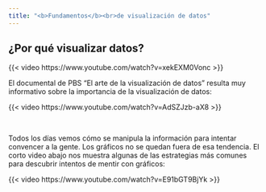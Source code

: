 ```yaml
---
title: "<b>Fundamentos</b><br>de visualización de datos"
---
```




## ¿Por qué visualizar datos?


{{< video https://www.youtube.com/watch?v=xekEXM0Vonc >}}

El documental de PBS "El arte de la visualización de datos" resulta muy informativo sobre la importancia de la visualización de datos:

{{< video https://www.youtube.com/watch?v=AdSZJzb-aX8 >}}

<br>

Todos los días vemos cómo se manipula la información para intentar convencer a la gente. Los gráficos no se quedan fuera de esa tendencia. El corto video abajo nos muestra algunas de las estrategias más comunes para descubrir intentos de mentir con gráficos:

{{< video https://www.youtube.com/watch?v=E91bGT9BjYk >}}





